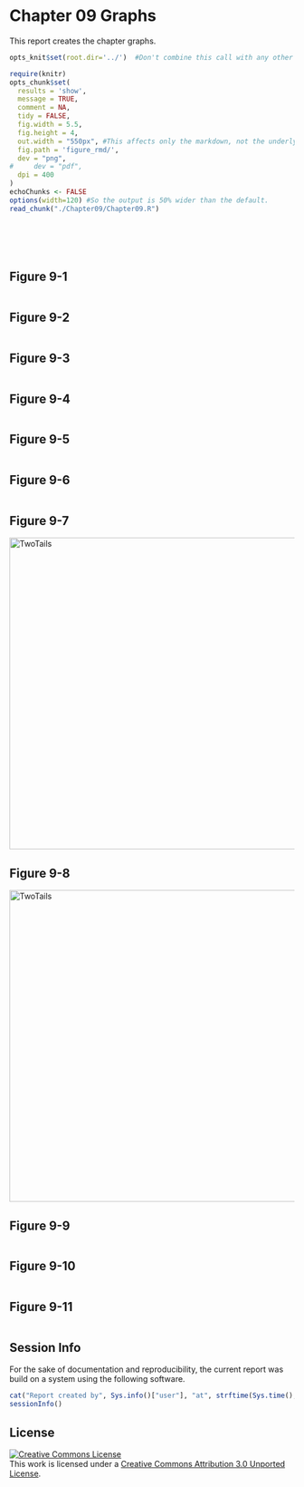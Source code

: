 Chapter 09 Graphs
=================================================
This report creates the chapter graphs.

<!--  Set the working directory to the repository's base directory; this assumes the report is nested inside of only one directory.-->
```r
opts_knit$set(root.dir='../')  #Don't combine this call with any other chunk -especially one that uses file paths.
```

<!-- Set the report-wide options, and point to the external code file. -->
```r
require(knitr)
opts_chunk$set(
  results = 'show',
  message = TRUE,
  comment = NA, 
  tidy = FALSE,
  fig.width = 5.5, 
  fig.height = 4, 
  out.width = "550px", #This affects only the markdown, not the underlying png file.  The height will be scaled appropriately.
  fig.path = 'figure_rmd/',     
  dev = "png",
#     dev = "pdf",
  dpi = 400
)
echoChunks <- FALSE
options(width=120) #So the output is 50% wider than the default.
read_chunk("./Chapter09/Chapter09.R") 
```
<!-- Load the packages.  Suppress the output when loading packages. --> 
```r
```

<!-- Load any Global functions and variables declared in the R file.  Suppress the output. --> 
```r
```

<!-- Declare any global functions specific to a Rmd output.  Suppress the output. --> 
```r
```

<!-- Load the datasets. -->
```r
```

<!-- Tweak the datasets. -->
```r
```

## Figure 9-1
```r
```

## Figure 9-2
```r
```

## Figure 9-3
```r
```

## Figure 9-4
```r
```

## Figure 9-5
```r
```

## Figure 9-6
```r
```

## Figure 9-7
<img src="./../Chapter08/figure_rmd/Figure08_07.png" alt="TwoTails" style="width: 550px;"/>

## Figure 9-8
<img src="./../Chapter08/figure_rmd/Figure08_02.png" alt="TwoTails" style="width: 550px;"/>

## Figure 9-9
```r
```

## Figure 9-10
```r
```

## Figure 9-11
```r
```

## Session Info
For the sake of documentation and reproducibility, the current report was build on a system using the following software.

```r
cat("Report created by", Sys.info()["user"], "at", strftime(Sys.time(), "%Y-%m-%d, %H:%M %z"))
sessionInfo()
```

## License

<a rel="license" href="http://creativecommons.org/licenses/by/3.0/"><img alt="Creative Commons License" style="border-width:0" src="http://i.creativecommons.org/l/by/3.0/88x31.png" /></a><br />This work is licensed under a <a rel="license" href="http://creativecommons.org/licenses/by/3.0/">Creative Commons Attribution 3.0 Unported License</a>.

